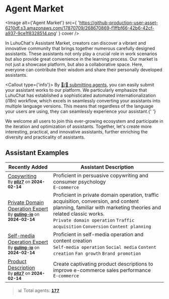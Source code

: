 
# Agent Market

<Image
  alt={'Agent Market'}
  src={
    'https://github-production-user-asset-6210df.s3.amazonaws.com/17870709/268670869-f1ffbf66-42b6-42cf-a937-9ce1f8328514.png'
  }
  cover
/>

In LuhuChat's Assistant Market, creators can discover a vibrant and innovative community that brings together numerous carefully designed assistants. These assistants not only play a crucial role in work scenarios but also provide great convenience in the learning process. Our market is not just a showcase platform, but also a collaborative space. Here, everyone can contribute their wisdom and share their personally developed assistants.

<Callout type={'info'}>
  By [🤖/🏪 submitting agents][submit-agents-link], you can easily submit your assistant works to
  our platform. We particularly emphasize that LuhuChat has established a sophisticated automated
  internationalization (i18n) workflow, which excels in seamlessly converting your assistants into
  multiple language versions. This means that regardless of the language your users are using, they
  can seamlessly experience your assistant.{' '}
</Callout>

<Callout>
  We welcome all users to join this ever-growing ecosystem and participate in the iteration and
  optimization of assistants. Together, let's create more interesting, practical, and innovative
  assistants, further enriching the diversity and practicality of assistants.
</Callout>

## Assistant Examples

| Recently Added | Assistant Description |
| --- | --- |
| [Copywriting](https://chat-preview.lobehub.com/market?agent=copywriting)<br/><sup>By **[pllz7](https://github.com/pllz7)** on **2024-02-14**</sup> | Proficient in persuasive copywriting and consumer psychology<br/>`E-commerce` |
| [Private Domain Operation Expert](https://chat-preview.lobehub.com/market?agent=gl-syyy)<br/><sup>By **[guling-io](https://github.com/guling-io)** on **2024-02-14**</sup> | Proficient in private domain operation, traffic acquisition, conversion, and content planning, familiar with marketing theories and related classic works.<br/>`Private domain operation` `Traffic acquisition` `Conversion` `Content planning` |
| [Self-media Operation Expert](https://chat-preview.lobehub.com/market?agent=gl-zmtyy)<br/><sup>By **[guling-io](https://github.com/guling-io)** on **2024-02-14**</sup> | Proficient in self-media operation and content creation<br/>`Self-media operation` `Social media` `Content creation` `Fan growth` `Brand promotion` |
| [Product Description](https://chat-preview.lobehub.com/market?agent=product-description)<br/><sup>By **[pllz7](https://github.com/pllz7)** on **2024-02-14**</sup> | Create captivating product descriptions to improve e-commerce sales performance<br/>`E-commerce` |

> 📊 Total agents: [<kbd>**177**</kbd> ](https://github.com/lobehub/lobe-chat-agents)

[submit-agents-link]: https://github.com/lobehub/lobe-chat-agents
[submit-agents-shield]: https://img.shields.io/badge/🤖/🏪_submit_agent-%E2%86%92-c4f042?labelColor=black&style=for-the-badge
